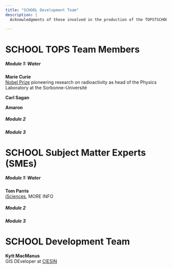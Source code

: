 ```yaml
---
title: "SCHOOL Development Team"
description: |
  Acknowledgments of those involved in the production of the TOPSTSCHOOL Modules

---
```


# SCHOOL TOPS Team Members
##### Module 1: Water
**Marie Curie**\
[Nobel Prize](https://www.nobelprize.org/prizes/physics/1903/marie-curie/biographical/) pioneering research on radioactivity as head of the Physics Laboratory at the Sorbonne-Université

**Carl Sagan**

**Amaron**

##### Module 2
##### Module 3

# SCHOOL Subject Matter Experts (SMEs)
##### Module 1: Water
**Tom Parris**\
[iSciences](https://www.isciences.com/), MORE INFO

##### Module 2
##### Module 3

# SCHOOL Development Team
**Kytt MacManus**\
GIS DEveloper at [CIESIN](https://www.ciesin.columbia.edu/index.html)